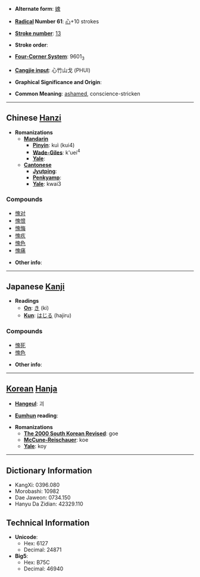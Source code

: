 * '''Alternate form''': [[媿]]

* '''[[Wiktionary:Chinese radical index| Radical]] Number 61''': [[Wiktionary:Chinese radical index 心|心]]+10 strokes

* '''[[Wiktionary:Chinese total strokes index|Stroke number]]''': [[Wiktionary:Chinese total strokes index 13|13]]

* '''Stroke order''': 

* '''[[Wiktionary:Chinese four corner index|Four-Corner System]]''': 9601<sub>3</sub>

* '''[[Wiktionary:Chinese Cangjie index|Cangjie input]]''': 心竹山戈 (PHUI)

* '''Graphical Significance and Origin''': 

* '''Common Meaning''': [[ashamed]], conscience-stricken

----

== Chinese [[Hanzi]] ==

* '''Romanizations'''
** '''[[Mandarin]]'''
*** '''[[Pinyin]]''': kuì (kui4)
*** '''[[Wade-Giles]]''': k'uei<sup>4</sup>
*** '''[[Yale]]''': 
** '''[[Cantonese]]'''
*** '''[[Jyutping]]''':
*** '''[[Penkyamp]]''': 
*** '''[[Yale]]''': kwai3

===Compounds===
*[[愧对]]
*[[愧恨]]
*[[愧悔]]
*[[愧疚]]
*[[愧色]]
*[[愧痛]]

* '''Other info''': 

----

== Japanese [[Kanji]] ==

* '''Readings'''
** '''[[On]]''': [[き]] (ki)
** '''[[Kun]]''': [[はじる]] (hajiru)

===Compounds===
*[[愧死]]
*[[愧色]]

* '''Other info''':  

----

== [[Korean]] [[Hanja]] ==

* '''[[Hangeul]]''': 괴

* '''[[Eumhun]] reading''': 

* '''Romanizations'''
** '''[[The 2000 South Korean Revised Romanization|The 2000 South Korean Revised]]''': goe
** '''[[McCune-Reischauer]]''': koe
** '''[[Yale]]''': koy

----

== Dictionary Information ==

* KangXi: 0396.080
* Morobashi: 10982
* Dae Jaweon: 0734.150
* Hanyu Da Zidian: 42329.110

== Technical Information ==

* '''Unicode''':
** Hex: 6127
** Decimal: 24871
* '''Big5''':
** Hex: B75C
** Decimal: 46940
